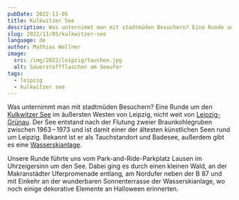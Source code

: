 ```yaml
---
pubDate: 2022-11-05
title: Kulkwitzer See
description: Was unternimmt man mit stadtmüden Besuchern? Eine Runde um den Kulkwitzer See im äußersten Westen von Leipzig, nicht weit von Leipzig-Grünau. Der See entstand nach der Flutung zweier Braunkohlegruben zwischen 1963&thinsp;&ndash;&thinsp;1973 und ist damit einer der ältesten künstlichen Seen rund um Leipzig. Bekannt ist er als Tauchstandort und Badesee, außerdem gibt es eine Wasserskianlage.
slug: 2022/11/05/kulkwitzer-see
language: de
author: Mathias Wellner
image:
  src: /img/2022/leipzig/tauchen.jpg
  alt: Sauerstoffflaschen am Seeufer
tags:
  - leipzig
  - kulkwitzer see
---
```



Was unternimmt man mit stadtmüden Besuchern? Eine Runde um den [Kulkwitzer See](https://www.leipzigseen.de/die-seen/kulkwitzer-see) im äußersten Westen von Leipzig, nicht weit von [Leipzig-Grünau](https://www.leipzig.de/bauen-und-wohnen/foerdergebiete/leipzig-gruenau). Der See entstand nach der Flutung zweier Braunkohlegruben zwischen 1963&thinsp;&ndash;&thinsp;1973 und ist damit einer der ältesten künstlichen Seen rund um Leipzig. Bekannt ist er als Tauchstandort und Badesee, außerdem gibt es eine [Wasserskianlage](https://www.wasserski-leipzig.de/).

<ResponsiveImage
  src="/img/2022/leipzig/tauchen.jpg"
  alt="Sauerstoffflaschen zum Tauchen"
  aspectRatio="4:3"
/>

Unsere Runde führte uns vom Park-and-Ride-Parkplatz Lausen im Uhrzeigersinn um den See. Dabei ging es durch einen kleinen Wald, an der Makranstädter Uferpromenade entlang, am Nordufer neben der B 87 und mit Einkehr an der wunderbaren Sonnenterrasse der Wasserskianlage, wo noch einige dekorative Elemente an Halloween erinnerten.

<ResponsiveImage
  src="/img/2022/leipzig/halloween.jpg"
  alt="Halloween"
  aspectRatio="4:3"
/>
